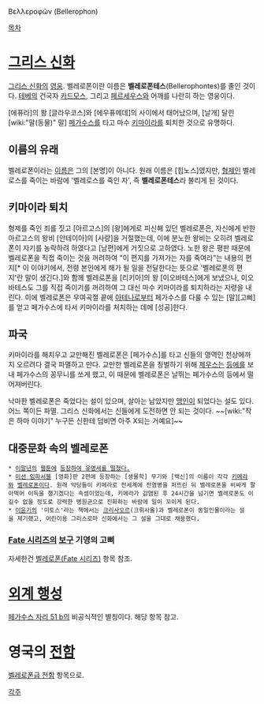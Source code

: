 Βελλεροφῶν (Bellerophon)

[[목차]]
= [[그리스 신화]] =

[[그리스 신화]]의 [[영웅]]. 벨레로폰이란 이름은 '''벨레로폰테스'''(Bellerophontes)를 줄인 것이다. [[테베]]의 건국자 [[카드모스]], 그리고 [[페르세우스]]와 어깨를 나란히 하는 영웅이다.

[에퓨라]의 왕 [글라우코스]와 [에우퓨메데]의 사이에서 태어났으며, [날개] 달린 [wiki:"말(동물)" 말] [[페가수스]]를 타고 마수 [[키마이라]]를 퇴치한 것으로 유명하다. 

== 이름의 유래 ==
벨레로폰이라는 [[이름]]은 그의 [본명]이 아니다. 원래 이름은 [힙노스]였지만, [[형제]]인 벨레로스를 죽이는 바람에 '벨레로스를 죽인 자', 즉 '''벨레로폰테스'''라 불리게 된 것이다.

== 키마이라 퇴치 ==
형제를 죽인 죄를 짓고 [아르고스]의 [왕]에게로 피신해 있던 벨레로폰은, 자신에게 반한 아르고스의 왕비 [안테이아]의 [사랑]을 거절했는데, 이에 분노한 왕비는 오히려 벨레로폰이 자기를 농락하려 하였다고 [남편]에게 거짓으로 고하였다. 노한 왕은 평판 때문에 벨레로폰을 직접 죽이는 것을 꺼려하여 "이 편지를 가져가는 자를 죽여라"는 내용의 편지[* 이 이야기에서, 전령 본인에게 해가 될 일을 전달한다는 뜻으로 '벨레로폰의 편지'란 말이 생긴다.]와 함께 벨레로폰을 [리키아]의 왕 [이오바테스]에게 보냈으나, 이오바테스도 그를 직접 죽이기를 꺼려하여 그 대신 마수 키마이라를 퇴치하라는 지령을 내린다. 이에 벨레로폰은 우여곡절 끝에 [[아테나]]로부터 페가수스를 다룰 수 있는 [말][고삐]를 얻고 페가수스에 타서 키마이라를 처치하는 데에 [성공]한다.

== 파국 ==
키마이라를 해치우고 교만해진 벨레로폰은 [페가수스]를 타고 신들의 영역인 천상에까지 오르려다 결국 파멸하고 만다. 교만한 벨레로폰을 징벌하기 위해 [[제우스]]는 [[등에]]를 보내 페가수스의 꽁무니를 쏘게 했고, 이 때문에 벨레로폰은 날뛰는 페가수스의 등에서 떨어져버린다.

낙마한 벨레로폰은 죽었다는 설이 있으며, 살아는 남았지만 [[맹인]]이 되었다는 설도 있다. 어느 쪽이든 파멸. 그리스 신화에서는 신들에게 도전하면 안 되는 것이다. ~~[wiki:"작은 하마 이야기" 누구든 신한테 덤비면 아주 X되는 거예요]~~

== 대중문화 속의 벨레로폰 ==
 * [[이말년]]의 [[웹툰]]에 [http://comic.naver.com/webtoon/detail.nhn?titleId=103759&no=82&weekday=wed 등장하여 유명세를 떨쳤다.]
 * [[미션 임파서블]] [영화]판 2편에 등장하는 [생물학] 무기와 [백신]의 이름이 각각 [[키메라]]와 [[벨레로폰]]이다. 원래 악당들이 키메라로 전세계에 전염병을 퍼뜨린 뒤 벨레로폰을 비싸게 팔아먹어 이득을 챙기겠다는 속셈이었는데, 키메라가 감염된 후 24시간을 넘기면 벨레로폰도 이길수 없을 정도로 강력한 병원균으로 진화하는 바람에 일이 꼬이게 된다.
 * [[이윤기]]의 '미토스'라는 책에서는 [[크리사오르]](크뤼사올)과 벨레로폰이 동일인물이라는 설을 제기했고, 어린이용 그리스로마 신화에서는 그 설을 그대로 채용했다.

=== [[Fate 시리즈]]의 [[보구]] 기영의 고삐 ===
자세한건 [[벨레로폰(Fate 시리즈)]] 항목 참조.

= [[외계 행성]] =
[[페가수스 자리 51 b]]의 비공식적인 별칭이다. 해당 항목 참고.

= 영국의 [[전함]] =

[[벨레로폰급 전함]] 항목으로.

[[각주]]
